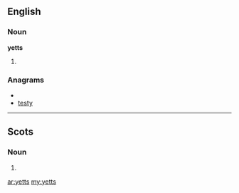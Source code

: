 ==English==

===Noun===
'''yetts'''

# {{plural of|[[yett]]}}

===Anagrams===
* {{alphagram|estty}}
* [[testy#English|testy]]

----

==Scots==

===Noun===
{{sco-pl}}

# {{plural of|[[yett]]|lang=Scots}}

[[ar:yetts]]
[[my:yetts]]